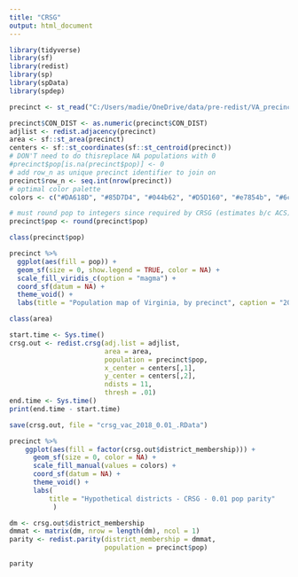 ```yaml
---
title: "CRSG"
output: html_document
---
```


```r
library(tidyverse)
library(sf)
library(redist)
library(sp)
library(spData)
library(spdep)

precinct <- st_read("C:/Users/madie/OneDrive/data/pre-redist/VA_precinct_2018_nonan/VA_precinct_2018_nonan.shp")
```

```r
precinct$CON_DIST <- as.numeric(precinct$CON_DIST)
adjlist <- redist.adjacency(precinct)
area <- sf::st_area(precinct)
centers <- sf::st_coordinates(sf::st_centroid(precinct))
# DON'T need to do thisreplace NA populations with 0
#precinct$pop[is.na(precinct$pop)] <- 0
# add row_n as unique precinct identifier to join on
precinct$row_n <- seq.int(nrow(precinct))
# optimal color palette 
colors <- c("#DA618D", "#85D7D4", "#044b62", "#D5D160", "#e7854b", "#6cc32f", "#A87ADA", "#DAB8D3", "#C843DB", "#329349", "#78A5D5")
```

```r
# must round pop to integers since required by CRSG (estimates b/c ACS)
precinct$pop <- round(precinct$pop)
```

```r
class(precinct$pop)
```
```r
precinct %>% 
  ggplot(aes(fill = pop)) + 
  geom_sf(size = 0, show.legend = TRUE, color = NA) + 
  scale_fill_viridis_c(option = "magma") + 
  coord_sf(datum = NA) +
  theme_void() + 
  labs(title = "Population map of Virginia, by precinct", caption = "2018 ACS estimates")
```
```r
class(area)
```


```r
start.time <- Sys.time()
crsg.out <- redist.crsg(adj.list = adjlist, 
                        area = area, 
                        population = precinct$pop, 
                        x_center = centers[,1], 
                        y_center = centers[,2], 
                        ndists = 11, 
                        thresh = .01)
end.time <- Sys.time()
print(end.time - start.time)

save(crsg.out, file = "crsg_vac_2018_0.01_.RData")
```
```r
precinct %>%        
    ggplot(aes(fill = factor(crsg.out$district_membership))) +
      geom_sf(size = 0, color = NA) +
      scale_fill_manual(values = colors) +
      coord_sf(datum = NA) +
      theme_void() + 
      labs(
          title = "Hypothetical districts - CRSG - 0.01 pop parity"
           )
```

```r
dm <- crsg.out$district_membership
dmmat <- matrix(dm, nrow = length(dm), ncol = 1)
parity <- redist.parity(district_membership = dmmat,
                        population = precinct$pop)
```

```r
parity
```

